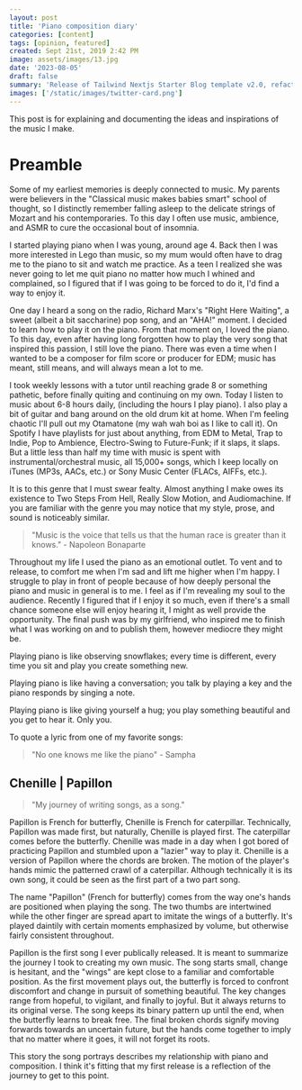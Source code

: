 ```yaml
---
layout: post
title: 'Piano composition diary'
categories: [content]
tags: [opinion, featured]
created: Sept 21st, 2019 2:42 PM
image: assets/images/13.jpg
date: '2023-08-05'
draft: false
summary: 'Release of Tailwind Nextjs Starter Blog template v2.0, refactored with Nextjs App directory and React Server Components setup.Discover the new features and how to migrate from V1.'
images: ['/static/images/twitter-card.png']
---
```


This post is for explaining and documenting the ideas and inspirations of the music I make.

# Preamble

Some of my earliest memories is deeply connected to music.
My parents were believers in the "Classical music makes babies smart" school of thought, so I distinctly remember falling asleep to the delicate strings of Mozart and his contemporaries.
To this day I often use music, ambience, and ASMR to cure the occasional bout of insomnia.

I started playing piano when I was young, around age 4.
Back then I was more interested in Lego than music, so my mum would often have to drag me to the piano to sit and watch me practice.
As a teen I realized she was never going to let me quit piano no matter how much I whined and complained, so I figured that if I was going to be forced to do it, I'd find a way to enjoy it.

One day I heard a song on the radio, Richard Marx's "Right Here Waiting", a sweet (albeit a bit saccharine) pop song, and an "AHA!" moment. I decided to learn how to play it on the piano.
From that moment on, I loved the piano. To this day, even after having long forgotten how to play the very song that inspired this passion, I still love the piano.
There was even a time when I wanted to be a composer for film score or producer for EDM; music has meant, still means, and will always mean a lot to me.

I took weekly lessons with a tutor until reaching grade 8 or something pathetic, before finally quiting and continuing on my own.
Today I listen to music about 6-8 hours daily, (including the hours I play piano).
I also play a bit of guitar and bang around on the old drum kit at home. When I'm feeling chaotic I'll pull out my Otamatone (my wah wah boi as I like to call it).
On Spotify I have playlists for just about anything, from EDM to Metal, Trap to Indie, Pop to Ambience, Electro-Swing to Future-Funk; if it slaps, it slaps.
But a little less than half my time with music is spent with instrumental/orchestral music, all 15,000+ songs, which I keep locally on iTunes (MP3s, AACs, etc.) or Sony Music Center (FLACs, AIFFs, etc.).

It is to this genre that I must swear fealty. Almost anything I make owes its existence to Two Steps From Hell, Really Slow Motion, and Audiomachine.
If you are familiar with the genre you may notice that my style, prose, and sound is noticeably similar.

> "Music is the voice that tells us that the human race is greater than it knows." - Napoleon Bonaparte

Throughout my life I used the piano as an emotional outlet. To vent and to release, to comfort me when I'm sad and lift me higher when I'm happy.
I struggle to play in front of people because of how deeply personal the piano and music in general is to me. I feel as if I'm revealing my soul to the audience.
Recently I figured that if I enjoy it so much, even if there's a small chance someone else will enjoy hearing it, I might as well provide the opportunity.
The final push was by my girlfriend, who inspired me to finish what I was working on and to publish them, however mediocre they might be.

Playing piano is like observing snowflakes; every time is different, every time you sit and play you create something new.

Playing piano is like having a conversation; you talk by playing a key and the piano responds by singing a note.

Playing piano is like giving yourself a hug; you play something beautiful and you get to hear it. Only you.

To quote a lyric from one of my favorite songs:

> "No one knows me like the piano" - Sampha

## Chenille | Papillon

> "My journey of writing songs, as a song."

Papillon is French for butterfly, Chenille is French for caterpillar.
Technically, Papillon was made first, but naturally, Chenille is played first. The caterpillar comes before the butterfly.
Chenille was made in a day when I got bored of practicing Papillon and stumbled upon a "lazier" way to play it.
Chenille is a version of Papillon where the chords are broken. The motion of the player's hands mimic the patterned crawl of a caterpillar.
Although technically it is its own song, it could be seen as the first part of a two part song.

The name "Papillon" (French for butterfly) comes from the way one's hands are positioned when playing the song.
The two thumbs are intertwined while the other finger are spread apart to imitate the wings of a butterfly.
It's played daintily with certain moments emphasized by volume, but otherwise fairly consistent throughout.

Papillon is the first song I ever publically released. It is meant to summarize the journey I took to creating my own music.
The song starts small, change is hesitant, and the "wings" are kept close to a familiar and comfortable position.
As the first movement plays out, the butterfly is forced to confront discomfort and change in pursuit of something beautiful.
The key changes range from hopeful, to vigilant, and finally to joyful. But it always returns to its original verse.
The song keeps its binary pattern up until the end, when the butterfly learns to break free.
The final broken chords signify moving forwards towards an uncertain future, but the hands come together to imply that no matter where it goes, it will not forget its roots.

This story the song portrays describes my relationship with piano and composition.
I think it's fitting that my first release is a reflection of the journey to get to this point.
